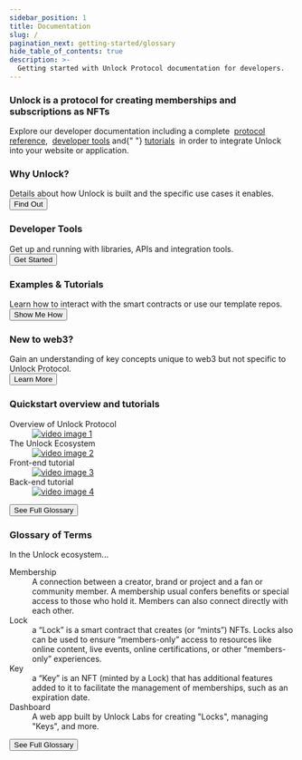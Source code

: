 ```yaml
---
sidebar_position: 1
title: Documentation
slug: /
pagination_next: getting-started/glossary
hide_table_of_contents: true
description: >-
  Getting started with Unlock Protocol documentation for developers.
---
```



<div className="container getting-started">
  <div className="row">
    <div className="col col--12">
      <h3>
        Unlock is a protocol for creating memberships and subscriptions as NFTs
      </h3>
      <p>
        Explore our developer documentation including a complete&nbsp;
        <a href="/core-protocol/">protocol reference</a>,&nbsp;
        <a href="/tools/">developer tools</a> and{" "}
        <a href="/tutorials/">tutorials</a>
        &nbsp;in order to integrate Unlock into your website or application.
      </p>
    </div>
  </div>
  <div className="row">
    <div className="col col--6">
      <div className="row">
        <div className="card">
          <div className="card__header">
            <h3>Why Unlock?</h3>
          </div>
          <div className="card__body">
            Details about how Unlock is built and the specific use cases it
            enables.
          </div>
          <div className="card__footer">
            <a href="./getting-started/what-is-unlock/">
              <button class="button button--secondary button--block">
                Find Out
              </button>
            </a>
          </div>
        </div>
      </div>
      <div className="row">
        <div className="card">
          <div className="card__header">
            <h3>Developer Tools</h3>
          </div>
          <div className="card__body">
            Get up and running with libraries, APIs and integration tools.
          </div>
          <div className="card__footer">
            <a href="./tools/">
              <button class="button button--secondary button--block">
                Get Started
              </button>
            </a>
          </div>
        </div>
      </div>
      <div className="row">
        <div className="card">
          <div className="card__header">
            <h3>Examples & Tutorials</h3>
          </div>
          <div className="card__body">
            Learn how to interact with the smart contracts or use our template
            repos.
          </div>
          <div className="card__footer">
            <a href="../tutorials">
              <button class="button button--secondary button--block">
                Show Me How
              </button>
            </a>
          </div>
        </div>
      </div>
      <div className="row">
        <div className="card">
          <div className="card__header">
            <h3>New to web3?</h3>
          </div>
          <div className="card__body">
            Gain an understanding of key concepts unique to web3 but not
            specific to Unlock Protocol.
          </div>
          <div className="card__footer">
            <a href="./getting-started/new-to-web3">
              <button class="button button--secondary button--block">
                Learn More
              </button>
            </a>
          </div>
        </div>
      </div>
    </div>
    <div className="col col--6">
      <div className="row">
        <div className="card">
          <div class="card__header">
            <h3>Quickstart overview and tutorials </h3>
          </div>
          <div className="card__body">
            <dl>
              <dt>Overview of Unlock Protocol</dt>
              <dd>
                <a href="https://www.youtube.com/watch?v=ppYLt2GTeKA&t=1s">
                  <img src="/img/tutorial/video-docs-1.png" alt="video image 1" />
                </a>
              </dd>
              <dt>The Unlock Ecosystem</dt>
              <dd>
                <a href="https://www.youtube.com/watch?v=ppYLt2GTeKA&t=1319s">
                  <img src="/img/tutorial/video-docs-2.png" alt="video image 2" />
                </a>
              </dd>
              <dt>Front-end tutorial</dt>
              <dd>
                <a href="https://www.youtube.com/watch?v=ppYLt2GTeKA&t=2000s">
                  <img src="/img/tutorial/video-docs-3.png" alt="video image 3" />
                </a>
              </dd>
              <dt>Back-end tutorial</dt>
              <dd>
                <a href="https://www.youtube.com/watch?v=ppYLt2GTeKA&t=2954s">
                  <img src="/img/tutorial/video-docs-4.png" alt="video image 4" />
                </a>
              </dd>
            </dl>
          </div>
          <div className="card__footer">
            <a href="/getting-started/glossary">
              <button className="button button--secondary button--block">
                See Full Glossary
              </button>
            </a>
          </div>
        </div>
      </div>
      <div className="row">
        <div className="card">
          <div class="card__header">
            <h3>Glossary of Terms</h3>
          </div>
          <div className="card__body">
            In the Unlock ecosystem...
            <dl>
              <dt>Membership</dt>
              <dd>
                A connection between a creator, brand or project and a fan or
                community member. A membership usual confers benefits or special
                access to those who hold it. Members can also connect directly
                with each other.
              </dd>
              <dt>Lock</dt>
              <dd>
                a “Lock” is a smart contract that creates (or “mints”) NFTs.
                Locks also can be used to ensure “members-only” access to
                resources like online content, live events, online
                certifications, or other “members-only” experiences.
              </dd>
              <dt>Key</dt>
              <dd>
                a “Key” is an NFT (minted by a Lock) that has additional
                features added to it to facilitate the management of
                memberships, such as an expiration date.
              </dd>
              <dt>Dashboard</dt>
              <dd>
                A web app built by Unlock Labs for creating "Locks", managing
                "Keys", and more.
              </dd>
            </dl>
          </div>
          <div className="card__footer">
            <a href="/getting-started/glossary">
              <button className="button button--secondary button--block">
                See Full Glossary
              </button>
            </a>
          </div>
        </div>
      </div>
    </div>
  </div>
</div>
